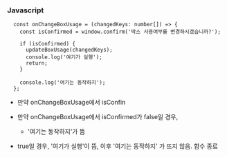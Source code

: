 ### Javascript

```TSX
  const onChangeBoxUsage = (changedKeys: number[]) => {
    const isConfirmed = window.confirm('박스 사용여부를 변경하시겠습니까?');

    if (isConfirmed) {
      updateBoxUsage(changedKeys);
      console.log('여기가 실행');
      return;
    }

    console.log('여기는 동작하지');
  };
```

- 만약 onChangeBoxUsage에서 isConfin

- 만약 onChangeBoxUsage에서 isConfirmed가 false일 경우,
  - '여기는 동작하지'가 뜸
- true일 경우, '여기가 실행'이 뜸, 이후 '여기는 동작하지' 가 뜨지 않음. 함수 종료
